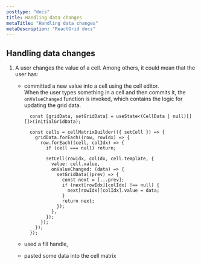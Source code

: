 ```yaml
---
posttype: "docs"
title: Handling data changes
metaTitle: "Handling data changes"
metaDescription: "ReactGrid docs"
---
```


## Handling data changes

1. A user changes the value of a cell. Among others, it could mean that the user has:
   - committed a new value into a cell using the cell editor.\
      When the user types something in a cell and then commits it, the `onValueChanged` function is invoked, which contains the logic for updating the grid data.

      ```tsx
        const [gridData, setGridData] = useState<(CellData | null)[][]>(initialGridData);

        const cells = cellMatrixBuilder(({ setCell }) => {
          gridData.forEach((row, rowIdx) => {
            row.forEach((cell, colIdx) => {
              if (cell === null) return;

              setCell(rowIdx, colIdx, cell.template, {
                value: cell.value,
                onValueChanged: (data) => {
                  setGridData((prev) => {
                    const next = [...prev];
                    if (next[rowIdx][colIdx] !== null) {
                      next[rowIdx][colIdx].value = data;
                    }
                    return next;
                  });
                },
              });
            });
          });
        });
      ```
   
   - used a fill handle,
   - pasted some data into the cell matrix

